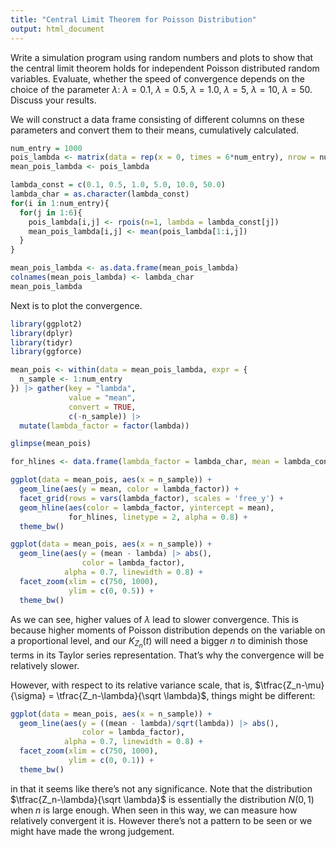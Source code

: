 ```yaml
---
title: "Central Limit Theorem for Poisson Distribution"
output: html_document
---
```


Write a simulation program using random numbers and plots to show that the central limit theorem holds for independent Poisson distributed random variables. Evaluate, whether the speed of convergence depends on the choice of the parameter $\lambda$: $\lambda = 0.1$, $\lambda = 0.5$, $\lambda = 1.0$, $\lambda = 5$, $\lambda = 10$, $\lambda = 50$. Discuss your results.

We will construct a data frame consisting of different columns on these parameters and convert them to their means, cumulatively calculated.

```r
num_entry = 1000
pois_lambda <- matrix(data = rep(x = 0, times = 6*num_entry), nrow = num_entry, ncol = 6)
mean_pois_lambda <- pois_lambda

lambda_const = c(0.1, 0.5, 1.0, 5.0, 10.0, 50.0)
lambda_char = as.character(lambda_const)
for(i in 1:num_entry){
  for(j in 1:6){
    pois_lambda[i,j] <- rpois(n=1, lambda = lambda_const[j])
    mean_pois_lambda[i,j] <- mean(pois_lambda[1:i,j])
  }
}

mean_pois_lambda <- as.data.frame(mean_pois_lambda)
colnames(mean_pois_lambda) <- lambda_char
mean_pois_lambda

```

Next is to plot the convergence.

```r
library(ggplot2)
library(dplyr)
library(tidyr)
library(ggforce)
```

```r
mean_pois <- within(data = mean_pois_lambda, expr = {
  n_sample <- 1:num_entry
}) |> gather(key = "lambda",
             value = "mean",
             convert = TRUE,
             c(-n_sample)) |>
  mutate(lambda_factor = factor(lambda))

glimpse(mean_pois)

for_hlines <- data.frame(lambda_factor = lambda_char, mean = lambda_const)

ggplot(data = mean_pois, aes(x = n_sample)) +
  geom_line(aes(y = mean, color = lambda_factor)) +
  facet_grid(rows = vars(lambda_factor), scales = 'free_y') +
  geom_hline(aes(color = lambda_factor, yintercept = mean),
             for_hlines, linetype = 2, alpha = 0.8) +
  theme_bw()

ggplot(data = mean_pois, aes(x = n_sample)) +
  geom_line(aes(y = (mean - lambda) |> abs(), 
                color = lambda_factor), 
            alpha = 0.7, linewidth = 0.8) +
  facet_zoom(xlim = c(750, 1000),
             ylim = c(0, 0.5)) +
  theme_bw()
```

As we can see, higher values of $\lambda$ lead to slower convergence. This is because higher moments of Poisson distribution depends on the variable on a proportional level, and our $K_{Z_n}(t)$ will need a bigger $n$ to diminish those terms in its Taylor series representation. That's why the convergence will be relatively slower.

However, with respect to its relative variance scale, that is, $\tfrac{Z_n-\mu}{\sigma} = \tfrac{Z_n-\lambda}{\sqrt \lambda}$, things might be different:

```r
ggplot(data = mean_pois, aes(x = n_sample)) +
  geom_line(aes(y = ((mean - lambda)/sqrt(lambda)) |> abs(), 
                color = lambda_factor), 
            alpha = 0.7, linewidth = 0.8) +
  facet_zoom(xlim = c(750, 1000),
             ylim = c(0, 0.1)) +
  theme_bw()
```

in that it seems like there's not any significance. Note that the distribution $\tfrac{Z_n-\lambda}{\sqrt \lambda}$ is essentially the distribution $N(0,1)$ when $n$ is large enough. When seen in this way, we can measure how relatively convergent it is. However there's not a pattern to be seen or we might have made the wrong judgement.
